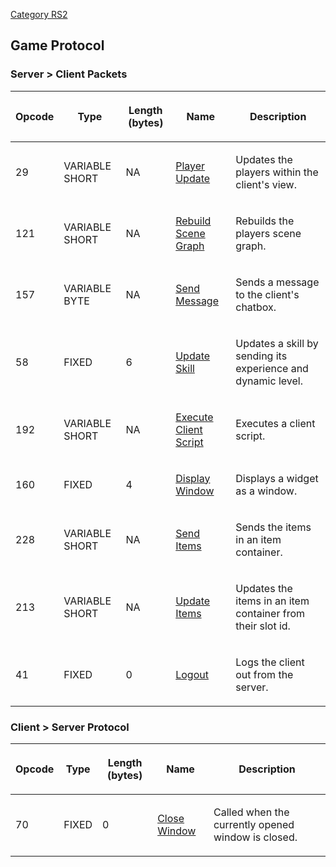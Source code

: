[[Category RS2]]

==Game Protocol==

===Server > Client Packets===

{| border=2
|-
! Opcode
! Type
! Length (bytes)
! Name
! Description
|-
! 29
! VARIABLE SHORT
! NA
! [[443 Player Update|Player Update]]
! Updates the players within the client's view.
|-
! 121 
! VARIABLE SHORT
! NA
! [[443 Rebuild Map|Rebuild Scene Graph]]
! Rebuilds the players scene graph.
|-
! 157
! VARIABLE BYTE
! NA
! [[443 Send Message|Send Message]]
! Sends a message to the client's chatbox.
|-
! 58
! FIXED
! 6
! [[443 Update Skill|Update Skill]]
! Updates a skill by sending its experience and dynamic level.
|-
! 192
! VARIABLE SHORT
! NA
! [[443 Execute Client Script|Execute Client Script]]
! Executes a client script.
|-
! 160
! FIXED
! 4
! [[443 Display Window|Display Window]]
! Displays a widget as a window.
|-
! 228
! VARIABLE SHORT
! NA
! [[443 Send Items|Send Items]]
! Sends the items in an item container.
|- 
! 213
! VARIABLE SHORT
! NA
! [[443 Update Items|Update Items]]
! Updates the items in an item container from their slot id.
|-
! 41
! FIXED
! 0
! [[443 Logout|Logout]]
! Logs the client out from the server.
|}



===Client > Server Protocol===

{| border = 2
|-
! Opcode
! Type
! Length (bytes)
! Name
! Description
|-
! 70
! FIXED
! 0
! [[443 Close Window|Close Window]]
! Called when the currently opened window is closed.
|}
